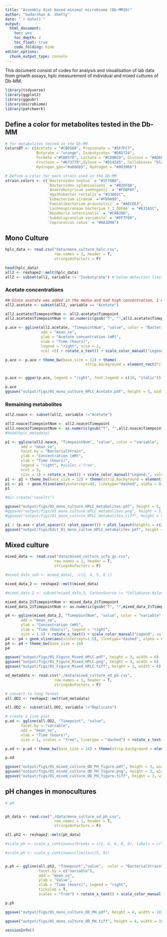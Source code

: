 ---
title: "Assembly diet based minimal microbiome (Db-MM10)"
author: "Sudarshan A. Shetty"
date: "`r date()`"
output: 
  html_document: 
    toc: yes
    toc_depth: 2
    toc_float: true
    code_folding: hide  
editor_options: 
  chunk_output_type: console
---
This document consist of codes for analysis and visualisation of lab data from growth assays, hplc measurement of individual and mixed cultures of Db-MM. 


```{r, message=FALSE}

library(tidyverse)
library(ggplot2)
library(ggpubr)
library(microbiome)
library(patchwork)

```

## Define a color for metabolites tested in the Db-MM  

```{r}
# for metabolites tested in the Db-MM  
ColorsDT <- c(Acetate = "#CBD588", Propionate = "#5F7FC7", 
              Butyrate = "orange", Isobutyrate= "#DA5724", 
              Formate ="#508578", Lactate = "#CD9BCD", Glucose = "#AD6F3B", 
              Fructose = "#673770",Xylose = "#D14285", Cellobiose= "black", 
              Hydrogen_gas="#a8ddb5", Hydrogen = "#08306b")

```


```{r}

# Define a color for each strain used in the Db-MM 
strain.colors <- c(`Bacteroides ovatus` = "#1F78B4", 
                   `Bacteroides xylanisolvens` = "#B2DF8A", 
                   `Anaerobutyricum soehngenii` = "#FDBF6F", 
                   `Agathobacter rectalis`= "#33A02C", 
                   `Eubacterium siraeum` ="#FB9A99", 
                   `Faecalibacterium prausnitzii` = "#A6CEE3", 
                   `Lachnospiraceae bacterium 7_1_58FAA` = "#E31A1C", 
                   `Roseburia intestinalis` = "#CAB2D6", 
                   `Subdoligranulum variabile` = "#FF7F00", 
                   `Coprococcus catus` = "#6A3D9A")
```


## Mono Culture  

```{r}

hplc_data <- read.csv("data/mono_culture_hplc.csv", 
                      row.names = 1, header = T, 
                      stringsAsFactors = F)

```

```{r}
head(hplc_data)
all2 <- reshape2::melt(hplc_data)
all2 <- subset(all2, variable != "Isobutyrate") # below detection limit
```


### Acetate concentrations  
```{r}
## Since acetate was added in the media and had high concentration, I will plot it seperately 
all2.acetate <- subset(all2, variable == "Acetate")

all2.acetate$TimepointNum <- all2.acetate$Timepoint
all2.acetate$TimepointNum <- as.numeric(gsub("T", "",all2.acetate$TimepointNum))

p.ace <- ggline(all2.acetate, "TimepointNum", "value", color = "BacterialStrain", 
                add = "mean_se",
                ylab = "Acetate concentration (mM)",
                xlab = "Time (hours)", 
                legend = "right", size = 1,
                ncol =5) + rotate_x_text() + scale_color_manual("Legend:", values= strain.colors) 

p.ace <- p.ace + theme_bw(base_size = 12) + theme( 
                                    strip.background = element_rect(fill="white")) 


p.ace <- ggpar(p.ace, legend = "right", font.legend = c(10, "italic"))

p.ace
ggsave("output/figs/01_mono_culture_HPLC_Acetate.pdf", height = 5, width = 10)


```


### Remaining metabolites  
```{r}

all2.noace <- subset(all2, variable !="Acetate")

all2.noace$TimepointNum <- all2.noace$Timepoint
all2.noace$TimepointNum <- as.numeric(gsub("T", "",all2.noace$TimepointNum))
#head(hplc_metadata)

p1 <- ggline(all2.noace, "TimepointNum", "value", color = "variable", 
       add = "mean_se",
       facet.by = "BacterialStrain",
       ylab = "Concentration (mM)",
       xlab = "Time (hours)", 
       legend = "right", #scales ="free",
       ncol = 5,
       size = 1) + rotate_x_text() + scale_color_manual("Legend:", values= ColorsDT)
p1 <- p1 + theme_bw(base_size = 12) + theme(strip.background = element_rect(fill="white")) + theme(strip.text = element_text(face = "italic"))
p1 <- p1  + geom_hline(aes(yintercept=4), linetype="dashed", alpha = 0.5) 
p1 

#dir.create("results")

ggsave("output/figs/01_mono_culture_HPLC_metabolites.pdf", height = 5, width = 14)
#ggsave("output/figs/01_mono_culture_HPLC_metabolites.png", height = 5, width = 14)
#ggsave("output/figs/01_mono_culture_HPLC_metabolites.tiff", height = 5, width = 14)

```

```{r}
p1 / (p.ace + plot_spacer() +plot_spacer()) + plot_layout(heights = c(2,1)) + plot_annotation(tag_levels = "A") #+ plot_layout(guides = 'collect')
ggsave("output/figs/Edit_01_mono_cultue_HPLC_metabolites.pdf", height = 9, width = 16)

```


## Mixed culture  

```{r}

mixed_data <- read.csv("data/mixed_culture_scfa_gc.csv", 
                      row.names = 1, header = T, 
                      stringsAsFactors = F)

#mixed_data_sub <- mixed_data[, -c(2, 4, 5, 6 )]

mixed_data_2 <- reshape2::melt(mixed_data)

#mixed_data_2 <- subset(mixed_data_2, CarbonSource != "Cellobiose-Xylan-Starch-Inulin")

mixed_data_2$TimepointNum <- mixed_data_2$Timepoint
mixed_data_2$TimepointNum <- as.numeric(gsub("T", "",mixed_data_2$TimepointNum))

p4 <- ggline(mixed_data_2, "TimepointNum", "value", color = "variable", 
       add = "mean_se", 
       ylab = "Concentration (mM)",
       xlab = "Time (hours)", legend = "right",
       size = 1.5) + rotate_x_text() + scale_color_manual("Legend", values= ColorsDT)
p4 <- p4 + geom_vline(aes(xintercept=1.5), linetype="dashed", alpha = 0.5) + geom_vline(aes(xintercept=2.5), linetype="dashed", alpha = 0.7) 
p4 <- p4 + theme_bw(base_size = 14) 
p4

ggsave("output/figs/01_Figure_Mixed_HPLC.pdf", height = 3, width = 6)
ggsave("output/figs/01_Figure_Mixed_HPLC.png", height = 3, width = 6)
ggsave("output/figs/01_Figure_Mixed_HPLC.tiff", height = 3, width = 6)

```



```{r}

od_metadata <- read.csv("./data/mixed_culture_od_ph.csv", 
                      row.names = 1, header = T, 
                      stringsAsFactors = F)

```


```{r}


# convert to long format
all.OD2 <- reshape2::melt(od_metadata)

all.OD2 <- subset(all.OD2, variable !="Replicate")

# create a line plot
p.od <- ggline(all.OD2, "Timepoint", "value",
       facet.by = "variable", 
       add = "mean_se",
       xlab = "Time (hours)",
       size = 1, scales = "free", linetype = "dashed") + rotate_x_text() 

p.od <- p.od + theme_bw(base_size = 14) + theme(strip.background = element_rect(fill="white")) 

p.od  

ggsave("output/figs/01_mixed_culture_OD_PH_figure.pdf", height = 3, width = 6)
ggsave("output/figs/01_mixed_culture_OD_PH_figure.png", height = 3, width = 6)
ggsave("output/figs/01_mixed_culture_OD_PH_figure.tiff", height = 3, width = 6)
```

## pH changes in monocultures 
```{r}
# pH 


ph_data <- read.csv("./data/mono_culture_od_ph.csv", 
                      row.names = 1, header = T, 
                      stringsAsFactors = F)

all.ph2 <- reshape2::melt(ph_data)

#scale_ph <- scale_y_continuous(breaks = c(2, 4, 6, 8, 9), labels = c("2", "4", "6", "8", "9"))

#scale_ph <- scale_y_continuous(limits=c(5, 9))


p.ph <- ggline(all.ph2, "Timepoint","value",  color = "BacterialStrain", 
               facet.by = c("variable"),
               add = "mean_se",
               ylab = "Value",
               xlab = "Time (hours)", legend = "right",
               tickslab = T,
               scales = "free") + rotate_x_text() + scale_color_manual("Bacterial strain", values= strain.colors) + theme_classic2(base_size = 14)

p.ph 

ggsave("output/figs/01_mono_culture_OD_PH.pdf", height = 4, width = 10)

ggsave("output/figs/01_mono_culture_OD_PH.tiff", height = 4, width = 10)

```


```{r}
sessionInfo()
```

